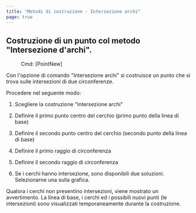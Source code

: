 ```yaml
---
title: "Metodi di costruzione - Intersezione archi"
page: true
---
```

## Costruzione di un punto col metodo &quot;Intersezione d&#39;archi&quot;.
 <Menu> Cmd: [PointNew] </Menu> 

Con l&#39;opzione di comando &quot;Intersezione archi&quot; si costruisce un punto che si trova sulle intersezioni di due circonferenze.

Procedere nel seguente modo:

1. Scegliere la costruzione &quot;Intersezione archi&quot;

2. Definire il primo punto centro del cerchio (primo punto della linea di base)

3. Definire il secondo punto centro del cerchio (secondo punto della linea di base)

4. Definire il primo raggio di circonferenza

5. Definire il secondo raggio di circonferenza

6. Se i cerchi hanno intersezione, sono disponibili due soluzioni. Selezionarne una sulla grafica.




<Success>
Qualora i cerchi non presentino intersezioni, viene mostrato un avvertimento.
La linea di base, i cerchi ed i possibili nuovi punti (le intersezioni) sono visualizzati temporaneamente durante la costruzione.
</Success>
